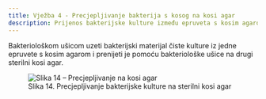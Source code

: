 ```yaml
---
title: Vježba 4 - Precjepljivanje bakterija s kosog na kosi agar
description: Prijenos bakterijske kulture između epruveta s kosim agarom
---
```



Bakteriološkom ušicom uzeti bakterijski materijal čiste kulture iz jedne epruvete s kosim agarom i prenijeti je pomoću bakteriološke ušice na drugi sterilni kosi agar.

<figure style={{ textAlign: 'center' }}>
  <img src="/images/slika14.jpg" alt="Slika 14 – Precjepljivanje na kosi agar" style={{ maxWidth: '400px', margin: '1rem auto' }} />
  <figcaption style={{ fontSize: '0.9rem', color: '#555' }}>
    Slika 14. Precjepljivanje bakterijske kulture na sterilni kosi agar
  </figcaption>
</figure>
